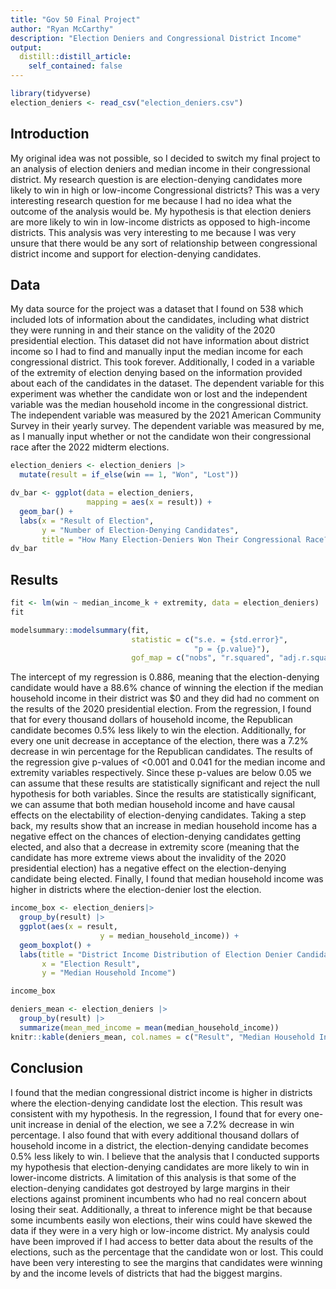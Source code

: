 ```yaml
---
title: "Gov 50 Final Project"
author: "Ryan McCarthy"
description: "Election Deniers and Congressional District Income"
output:
  distill::distill_article:
    self_contained: false
---
```

```r
library(tidyverse)
election_deniers <- read_csv("election_deniers.csv")
```



## Introduction

My original idea was not possible, so I decided to switch my final project to an analysis of election deniers and median income in their congressional district.  My research question is are election-denying candidates more likely to win in high or low-income Congressional districts?  This was a very interesting research question for me because I had no idea what the outcome of the analysis would be.  My hypothesis is that election deniers are more likely to win in low-income districts as opposed to high-income districts.  This analysis was very interesting to me because I was very unsure that there would be any sort of relationship between congressional district income and support for election-denying candidates.  

## Data

My data source for the project was a dataset that I found on 538 which included lots of information about the candidates, including what district they were running in and their stance on the validity of the 2020 presidential election.  This dataset did not have information about district income so I had to find and manually input the median income for each congressional district.  This took forever.  Additionally, I coded in a variable of the extremity of election denying based on the information provided about each of the candidates in the dataset.  The dependent variable for this experiment was whether the candidate won or lost and the independent variable was the median household income in the congressional district.  The independent variable was measured by the 2021 American Community Survey in their yearly survey.  The dependent variable was measured by me, as I manually input whether or not the candidate won their congressional race after the 2022 midterm elections.  

```r
election_deniers <- election_deniers |>
  mutate(result = if_else(win == 1, "Won", "Lost"))

dv_bar <- ggplot(data = election_deniers, 
                 mapping = aes(x = result)) +
  geom_bar() +
  labs(x = "Result of Election",
       y = "Number of Election-Denying Candidates",
       title = "How Many Election-Deniers Won Their Congressional Race?")
dv_bar
```

## Results

```r
fit <- lm(win ~ median_income_k + extremity, data = election_deniers)
fit

modelsummary::modelsummary(fit,
                           statistic = c("s.e. = {std.error}",
                                         "p = {p.value}"),
                           gof_map = c("nobs", "r.squared", "adj.r.squared"))
```

The intercept of my regression is 0.886, meaning that the election-denying candidate would have a 88.6% chance of winning the election if the median household income in their district was $0 and they did had no comment on the results of the 2020 presidential election.  From the regression, I found that for every thousand dollars of household income, the Republican candidate becomes 0.5% less likely to win the election.  Additionally, for every one unit decrease in acceptance of the election, there was a 7.2% decrease in win percentage for the Republican candidates.  The results of the regression give p-values of <0.001 and 0.041 for the median income and extremity variables respectively.  Since these p-values are below 0.05 we can assume that these results are statistically significant and reject the null hypothesis for both variables.  Since the results are statistically significant, we can assume that both median household income and have causal effects on the electability of election-denying candidates.  Taking a step back, my results show that an increase in median household income has a negative effect on the chances of election-denying candidates getting elected, and also that a decrease in extremity score (meaning that the candidate has more extreme views about the invalidity of the 2020 presidential election) has a negative effect on the election-denying candidate being elected.  Finally, I found that median household income was higher in districts where the election-denier lost the election.  


```r
income_box <- election_deniers|>
  group_by(result) |>
  ggplot(aes(x = result,
                    y = median_household_income)) +
  geom_boxplot() +
  labs(title = "District Income Distribution of Election Denier Candidates",
       x = "Election Result",
       y = "Median Household Income")

income_box
```
```r
deniers_mean <- election_deniers |>
  group_by(result) |>
  summarize(mean_med_income = mean(median_household_income))
knitr::kable(deniers_mean, col.names = c("Result", "Median Household Income"))
```

## Conclusion

I found that the median congressional district income is higher in districts where the election-denying candidate lost the election.  This result was consistent with my hypothesis.  In the regression, I found that for every one-unit increase in denial of the election, we see a 7.2% decrease in win percentage.  I also found that with every additional thousand dollars of household income in a district, the election-denying candidate becomes 0.5% less likely to win.  I believe that the analysis that I conducted supports my hypothesis that election-denying candidates are more likely to win in lower-income districts.  A limitation of this analysis is that some of the election-denying candidates got destroyed by large margins in their elections against prominent incumbents who had no real concern about losing their seat.  Additionally, a threat to inference might be that because some incumbents easily won elections, their wins could have skewed the data if they were in a very high or low-income district.  My analysis could have been improved if I had access to better data about the results of the elections, such as the percentage that the candidate won or lost.  This could have been very interesting to see the margins that candidates were winning by and the income levels of districts that had the biggest margins.  

